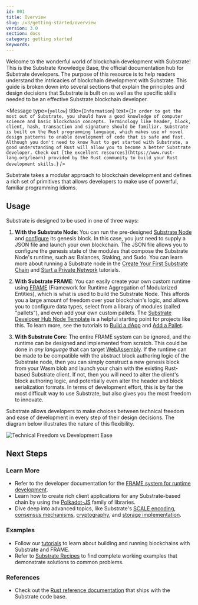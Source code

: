 ```yaml
---
id: 001
title: Overview
slug: /v3/getting-started/overview
version: 3.0 
section: docs
category: getting started
keywords:
---
```


Welcome to the wonderful world of blockchain development with Substrate! This is the Substrate Knowledge Base, the
official documentation hub for Substrate developers. The purpose of this resource is to help readers understand the intricacies of blockchain development with Substrate. This guide is broken down into several sections that
explain the principles and design decisions that Substrate is built on as well as the specific skills needed to be an
effective Substrate blockchain developer.

<Message
  type={`yellow`}
  title={`Information`}
  text={`In order to get the most out of Substrate, you should have a good knowledge of computer science and basic blockchain
concepts. Terminology like header, block, client, hash, transaction and signature should be familiar. Substrate is
built on the Rust programming language, which makes use of novel design patterns to enable development of code that is
safe and fast. Although you don't need to know Rust to get started with Substrate, a good understanding of Rust will
allow you to become a better Substrate developer. Check out [the excellent resources](https://www.rust-lang.org/learn)
provided by the Rust community to build your Rust development skills.`}
/>

Substrate takes a modular approach to blockchain development and defines a rich set of primitives that allows developers
to make use of powerful, familiar programming idioms.

## Usage

Substrate is designed to be used in one of three ways:

1. **With the Substrate Node**: You can run the pre-designed [Substrate Node](https://github.com/paritytech/substrate/tree/master/bin/node)
   and [configure](https://github.com/paritytech/substrate/blob/master/bin/node/cli/src/chain_spec.rs)
   its genesis block. In this case, you just need to supply a JSON file and launch your own blockchain.
   The JSON file allows you to configure the genesis state of the modules that compose the Substrate
   Node's runtime, such as: Balances, Staking, and Sudo. You can learn more about running a Substrate
   node in the [Create Your First Substrate Chain](/tutorials/v3/create-your-first-substrate-chain) and
   [Start a Private Network](/tutorials/v3/private-network) tutorials.

2. **With Substrate FRAME**: You can easily create your own custom runtime using [FRAME](/v3/runtime/frame)
   (Framework for Runtime Aggregation of Modularized Entities), which is what is used to build the Substrate Node. This
   affords you a large amount of freedom over your blockchain's logic, and allows you to configure data types, select
   from a library of modules (called "pallets"), and even add your own custom pallets. The
   [Substrate Developer Hub Node Template](https://github.com/substrate-developer-hub/substrate-node-template) is a
   helpful starting point for projects like this. To learn more, see the tutorials to
   [Build a dApp](/tutorials/v3/proof-of-existence) and [Add a Pallet](/tutorials/v3/add-a-pallet).

3. **With Substrate Core**: The entire FRAME system can be ignored, and the runtime can be designed and implemented from
   scratch. This could be done in _any language_ that can target [WebAssembly](https://webassembly.org/). If the runtime
   can be made to be compatible with the abstract block authoring logic of the Substrate node, then you can simply
   construct a new genesis block from your Wasm blob and launch your chain with the existing Rust-based Substrate
   client. If not, then you will need to alter the client's block authoring logic, and potentially even alter the header
   and block serialization formats. In terms of development effort, this is by far the most difficult way to use
   Substrate, but also gives you the most freedom to innovate.

Substrate allows developers to make choices between technical freedom and ease of development in every step of their design decisions. The diagram below illustrates the nature of this flexibility.

![Technical Freedom vs Development Ease](../../../../src/images/docs/getting-started/technical-freedom.png)

## Next Steps

### Learn More

- Refer to the developer documentation for the [FRAME system for runtime development](../../concepts/runtime).
- Learn how to create rich client applications for any Substrate-based chain by using the
  [Polkadot-JS](../../integration/polkadot-js) family of libraries.
- Dive deep into advanced topics, like Substrate's [SCALE encoding](../../advanced/scale-codec),
  [consensus mechanisms](../../advanced/consensus), [cryptography](../../advanced/cryptography), and
  [storage implementation](../../advanced/storage).

### Examples

- Follow our [tutorials](/tutorials/v3) to learn about building and running blockchains with Substrate and FRAME.
- Refer to [Substrate Recipes](https://substrate.dev/recipes) to find complete working examples that demonstrate
  solutions to common problems.

### References

- Check out the [Rust reference documentation](/rustdocs) that ships with the Substrate code base.
